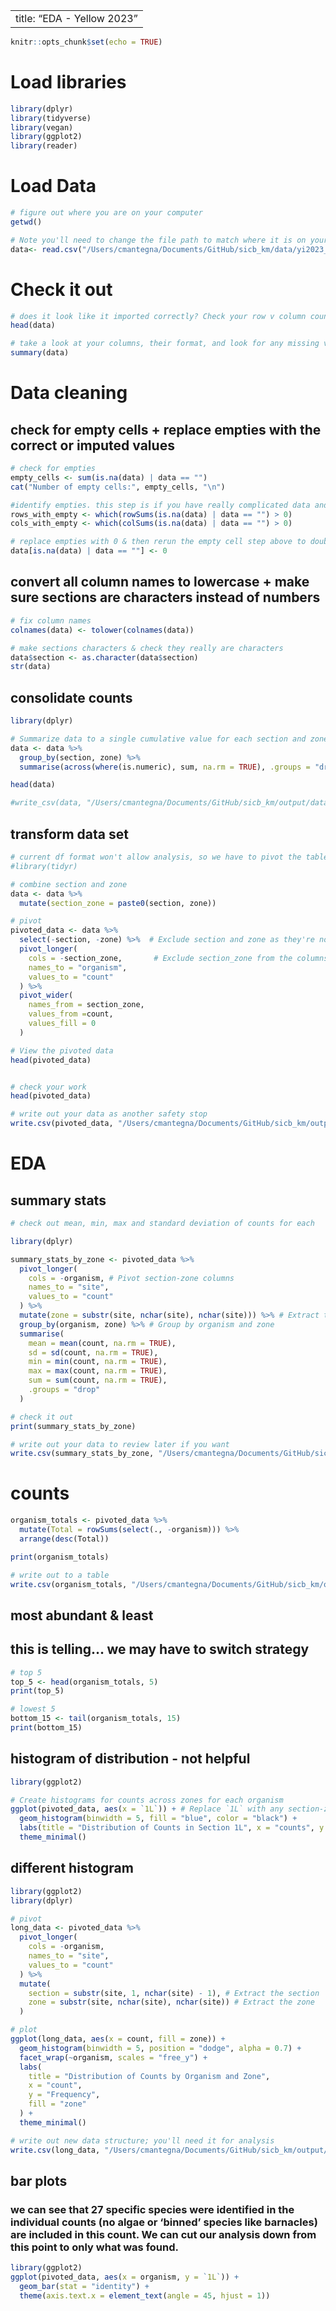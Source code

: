 
---
title: "EDA - Yellow 2023"
---

```r
knitr::opts_chunk$set(echo = TRUE)
```

# Load libraries
```r

library(dplyr)
library(tidyverse)
library(vegan)
library(ggplot2)
library(reader)

```

# Load Data
```r

# figure out where you are on your computer
getwd()

# Note you'll need to change the file path to match where it is on your computer
data<- read.csv("/Users/cmantegna/Documents/GitHub/sicb_km/data/yi2023_completeKM.csv")

```

# Check it out
```r
# does it look like it imported correctly? Check your row v column count in the environment window below: X observations (rows) of Y variables (columns).
head(data)

# take a look at your columns, their format, and look for any missing values (NAs), or overall inconsistencies in the data set before doing a deeper dive.
summary(data)

```

# Data cleaning
## check for empty cells + replace empties with the correct or imputed values
```r

# check for empties
empty_cells <- sum(is.na(data) | data == "")
cat("Number of empty cells:", empty_cells, "\n")

#identify empties. this step is if you have really complicated data and have to manually check each one - we just need to replace empties with 0's.
rows_with_empty <- which(rowSums(is.na(data) | data == "") > 0)
cols_with_empty <- which(colSums(is.na(data) | data == "") > 0)

# replace empties with 0 & then rerun the empty cell step above to double check they were all replaced
data[is.na(data) | data == ""] <- 0


```

## convert all column names to lowercase + make sure sections are characters instead of numbers
```r

# fix column names
colnames(data) <- tolower(colnames(data))

# make sections characters & check they really are characters
data$section <- as.character(data$section)
str(data)

```


## consolidate counts
```r

library(dplyr)

# Summarize data to a single cumulative value for each section and zone, check it worked and write it out for your second safety stop.
data <- data %>%
  group_by(section, zone) %>%
  summarise(across(where(is.numeric), sum, na.rm = TRUE), .groups = "drop")

head(data)

#write_csv(data, "/Users/cmantegna/Documents/GitHub/sicb_km/output/data_adjusted/cleaned_data.csv")

```

## transform data set
```r

# current df format won't allow analysis, so we have to pivot the table and save it for further work
#library(tidyr)

# combine section and zone
data <- data %>%
  mutate(section_zone = paste0(section, zone))

# pivot
pivoted_data <- data %>%
  select(-section, -zone) %>%  # Exclude section and zone as they're now combined
  pivot_longer(
    cols = -section_zone,       # Exclude section_zone from the columns to be pivoted
    names_to = "organism", 
    values_to = "count"
  ) %>%
  pivot_wider(
    names_from = section_zone,
    values_from =count,
    values_fill = 0
  )

# View the pivoted data
head(pivoted_data)


# check your work
head(pivoted_data)

# write out your data as another safety stop
write.csv(pivoted_data, "/Users/cmantegna/Documents/GitHub/sicb_km/output/data_adjusted/pivoted_data.csv", row.names = FALSE)

```

# EDA
## summary stats
```r

# check out mean, min, max and standard deviation of counts for each

library(dplyr)

summary_stats_by_zone <- pivoted_data %>%
  pivot_longer(
    cols = -organism, # Pivot section-zone columns
    names_to = "site",
    values_to = "count"
  ) %>%
  mutate(zone = substr(site, nchar(site), nchar(site))) %>% # Extract the zone from the Site column
  group_by(organism, zone) %>% # Group by organism and zone
  summarise(
    mean = mean(count, na.rm = TRUE),
    sd = sd(count, na.rm = TRUE),
    min = min(count, na.rm = TRUE),
    max = max(count, na.rm = TRUE),
    sum = sum(count, na.rm = TRUE),
    .groups = "drop"
  )

# check it out
print(summary_stats_by_zone)

# write out your data to review later if you want
write.csv(summary_stats_by_zone, "/Users/cmantegna/Documents/GitHub/sicb_km/output/tables/summary_stats.csv", row.names = FALSE)

```

# counts
```r

organism_totals <- pivoted_data %>%
  mutate(Total = rowSums(select(., -organism))) %>%
  arrange(desc(Total))

print(organism_totals)

# write out to a table
write.csv(organism_totals, "/Users/cmantegna/Documents/GitHub/sicb_km/output/tables/organism_totals.csv", row.names = FALSE)

```

## most abundant & least
## this is telling... we may have to switch strategy
```r

# top 5
top_5 <- head(organism_totals, 5)
print(top_5)

# lowest 5
bottom_15 <- tail(organism_totals, 15)
print(bottom_15)

```

## histogram of distribution - not helpful
```r

library(ggplot2)

# Create histograms for counts across zones for each organism
ggplot(pivoted_data, aes(x = `1L`)) + # Replace `1L` with any section-zone column
  geom_histogram(binwidth = 5, fill = "blue", color = "black") +
  labs(title = "Distribution of Counts in Section 1L", x = "counts", y = "Frequency") +
  theme_minimal()

```

## different histogram
```r

library(ggplot2)
library(dplyr)

# pivot
long_data <- pivoted_data %>%
  pivot_longer(
    cols = -organism,
    names_to = "site",
    values_to = "count"
  ) %>%
  mutate(
    section = substr(site, 1, nchar(site) - 1), # Extract the section
    zone = substr(site, nchar(site), nchar(site)) # Extract the zone
  )

# plot
ggplot(long_data, aes(x = count, fill = zone)) +
  geom_histogram(binwidth = 5, position = "dodge", alpha = 0.7) +
  facet_wrap(~organism, scales = "free_y") +
  labs(
    title = "Distribution of Counts by Organism and Zone",
    x = "count",
    y = "Frequency",
    fill = "zone"
  ) +
  theme_minimal()

# write out new data structure; you'll need it for analysis
write.csv(long_data, "/Users/cmantegna/Documents/GitHub/sicb_km/output/data_adjusted/long_datas.csv", row.names = FALSE)
```

## bar plots
### we can see that 27 specific species were identified in the individual counts (no algae or 'binned' species like barnacles) are included in this count. We can cut our analysis down from this point to only what was found.
```r

library(ggplot2)
ggplot(pivoted_data, aes(x = organism, y = `1L`)) +
  geom_bar(stat = "identity") +
  theme(axis.text.x = element_text(angle = 45, hjust = 1))

```
